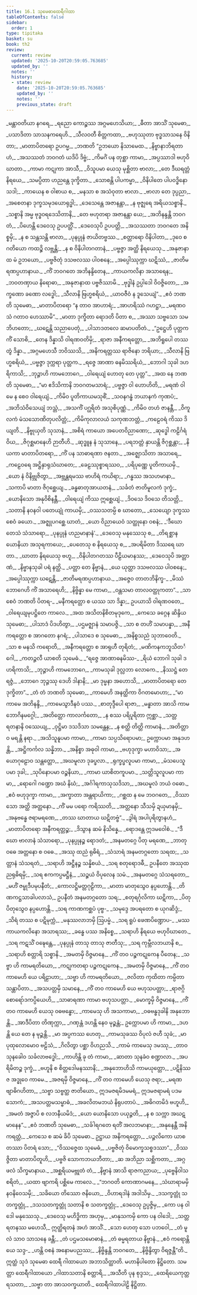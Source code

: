 ```yaml
---
title: 16.1 သုမေဓာထေရီဂါထာ
tableOfContents: false
sidebar:
  order: 1
type: tipitaka
basket: su
book: th2
review:
  current: review
  updated: '2025-10-20T20:59:05.763685'
  updated_by: ''
  notes: ''
  history:
  - state: review
    date: '2025-10-20T20:59:05.763685'
    updated_by: ''
    notes: ''
    previous_state: draft
---
```



<DynamicBreadcrumb />


<ReviewStatus review={frontmatter.review} showDetails={true} />

<HypothesisAnnotation frontmatter={frontmatter} />

<Division number="450" book="th2" e="ch" v="19" p="429">

<Paragraph number="538" type="verses" book="th2">
_မန္တာဝတိယာ နဂရေ,_  
_ရညော ကောဉ္စဿ အဂ္ဂမဟေသိယာ;_  
_ဓီတာ အာသိံ သုမေဓာ,_  
_ပသာဒိတာ သာသနကရေဟိ._  

</Paragraph>

</Division>
<Division number="451" book="th2" e="ch" v="19" p="429">

<Paragraph number="539" type="verses" book="th2">
_သီလဝတီ စိတ္တကထာ,_  
_ဗဟုဿုတာ ဗုဒ္ဓသာသနေ ဝိနိတာ;_  
_မာတာပိတရော ဥပဂမ္မ,_  
_ဘဏတိ “ဥဘယော နိသာမေထ._  

</Paragraph>

</Division>
<Division number="452" book="th2" e="ch" v="19" p="429">

<Paragraph number="540" type="verses" book="th2">
_နိဗ္ဗာနာဘိရတာဟံ,_  
_အသဿတံ ဘဝဂတံ ယဒိပိ ဒိဗ္ဗံ;_  
_ကိမင်္ဂံ ပန တုစ္ဆာ ကာမာ,_  
_အပ္ပဿာဒါ ဗဟုဝိဃာတာ._  

</Paragraph>

</Division>
<Division number="453" book="th2" e="ch" v="19" p="429">

<Paragraph number="541" type="verses" book="th2">
_ကာမာ ကဋုကာ အာသီ,_  
_ဝိသူပမာ ယေသု မုစ္ဆိတာ ဗာလာ;_  
_တေ ဒီဃရတ္တံ နိရယေ,_  
_သမပ္ပိတာ ဟညန္တေ ဒုက္ခိတာ._  

</Paragraph>

</Division>
<Division number="454" book="th2" e="ch" v="19" p="429">

<Paragraph number="542" type="verses" book="th2">
_သောစန္တိ ပါပကမ္မာ,_  
_ဝိနိပါတေ ပါပဝဒ္ဓိနော သဒါ;_  
_ကာယေန စ ဝါစာယ စ,_  
_မနသာ စ အသံဝုတာ ဗာလာ._  

</Paragraph>

</Division>
<Division number="455" book="th2" e="ch" v="19" p="429">

<Paragraph number="543" type="verses" book="th2">
_ဗာလာ တေ ဒုပ္ပညာ,_  
_အစေတနာ ဒုက္ခသမုဒယောရုဒ္ဓါ;_  
_ဒေသေန္တေ အဇာနန္တာ,_  
_န ဗုဇ္ဈရေ အရိယသစ္စာနိ._  

</Paragraph>

</Division>
<Division number="456" book="th2" e="ch" v="19" p="429">

<Paragraph number="544" type="verses" book="th2">
_သစ္စာနိ အမ္မ ဗုဒ္ဓဝရဒေသိတာနိ,_  
_တေ ဗဟုတရာ အဇာနန္တာ ယေ;_  
_အဘိနန္ဒန္တိ ဘဝဂတံ,_  
_ပိဟေန္တိ ဒေဝေသု ဥပပတ္တိံ._  

</Paragraph>

</Division>
<Division number="457" book="th2" e="ch" v="19" p="429">

<Paragraph number="545" type="verses" book="th2">
_ဒေဝေသုပိ ဥပပတ္တိ,_  
_အသဿတာ ဘဝဂတေ အနိစ္စမှိ;_  
_န စ သန္တသန္တိ ဗာလာ,_  
_ပုနပ္ပုနံ ဇာယိတဗ္ဗဿ._  

</Paragraph>

</Division>
<Division number="458" book="th2" e="ch" v="19" p="429">

<Paragraph number="546" type="verses" book="th2">
_စတ္တာရော ဝိနိပါတာ,_  
_ဒုဝေ စ ဂတိယော ကထဉ္စိ လဗ္ဘန္တိ;_  
_န စ ဝိနိပါတဂတာနံ,_  
_ပဗ္ဗဇ္ဇာ အတ္ထိ နိရယေသု._  

</Paragraph>

</Division>
<Division number="459" book="th2" e="ch" v="19" p="429">

<Paragraph number="547" type="verses" book="th2">
_အနုဇာနာထ မံ ဥဘယော,_  
_ပဗ္ဗဇိတုံ ဒသဗလဿ ပါဝစနေ;_  
_အပ္ပေါဿုက္ကာ ဃဋိဿံ,_  
_ဇာတိမရဏပ္ပဟာနာယ._  

</Paragraph>

</Division>
<Division number="460" book="th2" e="ch" v="19" p="429">

<Paragraph number="548" type="verses" book="th2">
_ကိံ ဘဝဂတေ အဘိနန္ဒိတေန,_  
_ကာယကလိနာ အသာရေန;_  
_ဘဝတဏှာယ နိရောဓာ,_  
_အနုဇာနာထ ပဗ္ဗဇိဿာမိ._  

</Paragraph>

</Division>
<Division number="461" book="th2" e="ch" v="19" p="430">

<Paragraph number="549" type="verses" book="th2">
_ဗုဒ္ဓါနံ ဥပ္ပါဒေါ ဝိဝဇ္ဇိတော,_  
_အက္ခဏော ခဏော လဒ္ဓေါ;_  
_သီလာနိ ဗြဟ္မစရိယံ,_  
_ယာဝဇီဝံ န ဒူသေယျံ”._  

</Paragraph>

</Division>
<Division number="462" book="th2" e="ch" v="19" p="430">

<Paragraph number="550" type="verses" book="th2">
_ဧဝံ ဘဏတိ သုမေဓာ,_  
_မာတာပိတရော “န တာဝ အာဟာရံ;_  
_အာဟရိဿံ ဂဟဋ္ဌာ,_  
_မရဏဝသံ ဂတာဝ ဟေဿာမိ”._  

</Paragraph>

</Division>
<Division number="463" book="th2" e="ch" v="19" p="430">

<Paragraph number="551" type="verses" book="th2">
_မာတာ ဒုက္ခိတာ ရောဒတိ ပိတာ စ,_  
_အဿာ သဗ္ဗသော သမဘိဟတော;_  
_ဃဋေန္တိ သညာပေတုံ,_  
_ပါသာဒတလေ ဆမာပတိတံ._  

</Paragraph>

</Division>
<Division number="464" book="th2" e="ch" v="19" p="430">

<Paragraph number="552" type="verses" book="th2">
_“ဥဋ္ဌေဟိ ပုတ္တက ကိံ သောစိ,_  
_တေန ဒိန္နာသိ ဝါရဏဝတိမှိ;_  
_ရာဇာ အနီကရတ္တော,_  
_အဘိရူပေါ တဿ တွံ ဒိန္နာ._  

</Paragraph>

</Division>
<Division number="465" book="th2" e="ch" v="19" p="430">

<Paragraph number="553" type="verses" book="th2">
_အဂ္ဂမဟေသီ ဘဝိဿသိ,_  
_အနိကရတ္တဿ ရာဇိနော ဘရိယာ;_  
_သီလာနိ ဗြဟ္မစရိယံ,_  
_ပဗ္ဗဇ္ဇာ ဒုက္ကရာ ပုတ္တက._  

</Paragraph>

</Division>
<Division number="466" book="th2" e="ch" v="19" p="430">

<Paragraph number="554" type="verses" book="th2">
_ရဇ္ဇေ အာဏာ ဓနမိဿရိယံ,_  
_ဘောဂါ သုခါ ဒဟရိကာသိ;_  
_ဘုဉ္ဇာဟိ ကာမဘောဂေ,_  
_ဝါရေယျံ ဟောတု တေ ပုတ္တ”._  

</Paragraph>

</Division>
<Division number="467" book="th2" e="ch" v="19" p="430">

<Paragraph number="555" type="verses" book="th2">
_အထ နေ ဘဏတိ သုမေဓာ,_  
_“မာ ဧဒိသိကာနိ ဘဝဂတမသာရံ;_  
_ပဗ္ဗဇ္ဇာ ဝါ ဟောဟိတိ,_  
_မရဏံ ဝါ မေ န စေဝ ဝါရေယျံ._  

</Paragraph>

</Division>
<Division number="468" book="th2" e="ch" v="19" p="430">

<Paragraph number="556" type="verses" book="th2">
_ကိမိဝ ပူတိကာယမသုစိံ,_  
_သဝနဂန္ဓံ ဘယာနကံ ကုဏပံ;_  
_အဘိသံဝိသေယျံ ဘသ္တံ,_  
_အသကိံ ပဂ္ဃရိတံ အသုစိပုဏ္ဏံ._  

</Paragraph>

</Division>
<Division number="469" book="th2" e="ch" v="19" p="430">

<Paragraph number="557" type="verses" book="th2">
_ကိမိဝ တဟံ ဇာနန္တီ,_  
_ဝိကူလကံ မံသသောဏိတုပလိတ္တံ;_  
_ကိမိကုလာလယံ သကုဏဘတ္တံ,_  
_ကဠေဝရံ ကိဿ ဒိယျတိ._  

</Paragraph>

</Division>
<Division number="470" book="th2" e="ch" v="19" p="430">

<Paragraph number="558" type="verses" book="th2">
_နိဗ္ဗုယှတိ သုသာနံ,_  
_အစိရံ ကာယော အပေတဝိညာဏော;_  
_ဆုဒ္ဓေါ ကဠိင်္ဂရံ ဝိယ,_  
_ဇိဂုစ္ဆမာနေဟိ ဉာတီဟိ._  

</Paragraph>

</Division>
<Division number="471" book="th2" e="ch" v="19" p="430">

<Paragraph number="559" type="verses" book="th2">
_ဆုဒ္ဓူန နံ သုသာနေ,_  
_ပရဘတ္တံ နှာယန္တိ ဇိဂုစ္ဆန္တာ;_  
_နိယကာ မာတာပိတရော,_  
_ကိံ ပန သာဓာရဏာ ဇနတာ._  

</Paragraph>

</Division>
<Division number="472" book="th2" e="ch" v="19" p="430">

<Paragraph number="560" type="verses" book="th2">
_အဇ္ဈောသိတာ အသာရေ,_  
_ကဠေဝရေ အဋ္ဌိနှာရုသံဃာတေ;_  
_ခေဠဿုစ္စာရဿဝ,_  
_ပရိပုဏ္ဏေ ပူတိကာယမှိ._  

</Paragraph>

</Division>
<Division number="473" book="th2" e="ch" v="19" p="431">

<Paragraph number="561" type="verses" book="th2">
_ယော နံ ဝိနိဗ္ဘုဇိတွာ,_  
_အဗ္ဘန္တရမဿ ဗာဟိရံ ကယိရာ;_  
_ဂန္ဓဿ အသဟမာနာ,_  
_သကာပိ မာတာ ဇိဂုစ္ဆေယျ._  

</Paragraph>

</Division>
<Division number="474" book="th2" e="ch" v="19" p="431">

<Paragraph number="562" type="verses" book="th2">
_ခန္ဓဓာတုအာယတနံ,_  
_သင်္ခတံ ဇာတိမူလကံ ဒုက္ခံ;_  
_ယောနိသော အနုဝိစိနန္တီ,_  
_ဝါရေယျံ ကိဿ ဣစ္ဆေယျံ._  

</Paragraph>

</Division>
<Division number="475" book="th2" e="ch" v="19" p="431">

<Paragraph number="563" type="verses" book="th2">
_ဒိဝသေ ဒိဝသေ တိသတ္တိ,_  
_သတာနိ နဝနဝါ ပတေယျုံ ကာယမှိ;_  
_ဝဿသတမ္ပိ စ ဃာတော,_  
_သေယျော ဒုက္ခဿ စေဝံ ခယော._  

</Paragraph>

</Division>
<Division number="476" book="th2" e="ch" v="19" p="431">

<Paragraph number="564" type="verses" book="th2">
_အဇ္ဈုပဂစ္ဆေ ဃာတံ,_  
_ယော ဝိညာယေဝံ သတ္ထုနော ဝစနံ;_  
_‘ဒီဃော တေသံ သံသာရော,_  
_ပုနပ္ပုနံ ဟညမာနာနံ’._  

</Paragraph>

</Division>
<Division number="477" book="th2" e="ch" v="19" p="431">

<Paragraph number="565" type="verses" book="th2">
_ဒေဝေသု မနုဿေသု စ,_  
_တိရစ္ဆာနယောနိယာ အသုရကာယေ;_  
_ပေတေသု စ နိရယေသု စ,_  
_အပရိမိတာ ဒိဿရေ ဃာတာ._  

</Paragraph>

</Division>
<Division number="478" book="th2" e="ch" v="19" p="431">

<Paragraph number="566" type="verses" book="th2">
_ဃာတာ နိရယေသု ဗဟူ,_  
_ဝိနိပါတဂတဿ ပီဠိယမာနဿ;_  
_ဒေဝေသုပိ အတ္တာဏံ,_  
_နိဗ္ဗာနသုခါ ပရံ နတ္ထိ._  

</Paragraph>

</Division>
<Division number="479" book="th2" e="ch" v="19" p="431">

<Paragraph number="567" type="verses" book="th2">
_ပတ္တာ တေ နိဗ္ဗာနံ,_  
_ယေ ယုတ္တာ ဒသဗလဿ ပါဝစနေ;_  
_အပ္ပေါဿုက္ကာ ဃဋေန္တိ,_  
_ဇာတိမရဏပ္ပဟာနာယ._  

</Paragraph>

</Division>
<Division number="480" book="th2" e="ch" v="19" p="431">

<Paragraph number="568" type="verses" book="th2">
_အဇ္ဇေဝ တာတဘိနိက္ခ-_  
_မိဿံ ဘောဂေဟိ ကိံ အသာရေဟိ;_  
_နိဗ္ဗိန္နာ မေ ကာမာ,_  
_ဝန္တသမာ တာလဝတ္ထုကတာ”._  

</Paragraph>

</Division>
<Division number="481" book="th2" e="ch" v="19" p="431">

<Paragraph number="569" type="verses" book="th2">
_သာ စေဝံ ဘဏတိ ပိတရ-_  
_မနီကရတ္တော စ ယဿ သာ ဒိန္နာ;_  
ဥပယာသိ ဝါရဏဝတေ,_  
_ဝါရေယျမုပဋ္ဌိတေ ကာလေ._  

</Paragraph>

</Division>
<Division number="482" book="th2" e="ch" v="19" p="431">

<Paragraph number="570" type="verses" book="th2">
_အထ အသိတနိစိတမုဒုကေ,_  
_ကေသေ ခဂ္ဂေန ဆိန္ဒိယ သုမေဓာ;_  
_ပါသာဒံ ပိဒဟိတွာ,_  
_ပဌမဇ္ဈာနံ သမာပဇ္ဇိ._  

</Paragraph>

</Division>
<Division number="483" book="th2" e="ch" v="19" p="431">

<Paragraph number="571" type="verses" book="th2">
_သာ စ တဟိံ သမာပန္နာ,_  
_အနီကရတ္တော စ အာဂတော နဂရံ;_  
_ပါသာဒေ စ သုမေဓာ,_  
_အနိစ္စသညံ သုဘာဝေတိ._  

</Paragraph>

</Division>
<Division number="484" book="th2" e="ch" v="19" p="431">

<Paragraph number="572" type="verses" book="th2">
_သာ စ မနသိ ကရောတိ,_  
_အနီကရတ္တော စ အာရုဟီ တုရိတံ;_  
_မဏိကနကဘူသိတင်္ဂေါ,_  
_ကတဉ္ဇလီ ယာစတိ သုမေဓံ._  

</Paragraph>

</Division>
<Division number="485" book="th2" e="ch" v="19" p="431">

<Paragraph number="573" type="verses" book="th2">
_“ရဇ္ဇေ အာဏာဓနမိဿ-_  
_ရိယံ ဘောဂါ သုခါ ဒဟရိကာသိ;_  
_ဘုဉ္ဇာဟိ ကာမဘောဂေ,_  
_ကာမသုခါ ဒုလ္လဘာ လောကေ._  

</Paragraph>

</Division>
<Division number="486" book="th2" e="ch" v="19" p="432">

<Paragraph number="574" type="verses" book="th2">
_နိဿဋ္ဌံ တေ ရဇ္ဇံ,_  
_ဘောဂေ ဘုဉ္ဇဿု ဒေဟိ ဒါနာနိ;_  
_မာ ဒုမ္မနာ အဟောသိ,_  
_မာတာပိတရော တေ ဒုက္ခိတာ”._  

</Paragraph>

</Division>
<Division number="487" book="th2" e="ch" v="19" p="432">

<Paragraph number="575" type="verses" book="th2">
_တံ တံ ဘဏတိ သုမေဓာ,_  
_ကာမေဟိ အနတ္ထိကာ ဝိဂတမောဟာ;_  
_“မာ ကာမေ အဘိနန္ဒိ,_  
_ကာမေသွာဒီနဝံ ပဿ._  

</Paragraph>

</Division>
<Division number="488" book="th2" e="ch" v="19" p="432">

<Paragraph number="576" type="verses" book="th2">
_စာတုဒ္ဒီပေါ ရာဇာ,_  
_မန္ဓာတာ အာသိ ကာမဘောဂိနမဂ္ဂေါ;_  
_အတိတ္တော ကာလင်္ကတော,_  
_န စဿ ပရိပူရိတာ ဣစ္ဆာ._  

</Paragraph>

</Division>
<Division number="489" book="th2" e="ch" v="19" p="432">

<Paragraph number="577" type="verses" book="th2">
_သတ္တ ရတနာနိ ဝဿေယျ,_  
_ဝုဋ္ဌိမာ ဒသဒိသာ သမန္တေန;_  
_န စတ္ထိ တိတ္တိ ကာမာနံ,_  
_အတိတ္တာဝ မရန္တိ နရာ._  

</Paragraph>

</Division>
<Division number="490" book="th2" e="ch" v="19" p="432">

<Paragraph number="578" type="verses" book="th2">
_အသိသူနူပမာ ကာမာ,_  
_ကာမာ သပ္ပသိရောပမာ;_  
ဥက္ကောပမာ အနုဒဟန္တိ,_  
_အဋ္ဌိကင်္ကလ သန္နိဘာ._  

</Paragraph>

</Division>
<Division number="491" book="th2" e="ch" v="19" p="432">

<Paragraph number="579" type="verses" book="th2">
_အနိစ္စာ အဓုဝါ ကာမာ,_  
_ဗဟုဒုက္ခာ မဟာဝိသာ;_  
_အယောဂုဠောဝ သန္တတ္တော,_  
_အဃမူလာ ဒုခပ္ဖလာ._  

</Paragraph>

</Division>
<Division number="492" book="th2" e="ch" v="19" p="432">

<Paragraph number="580" type="verses" book="th2">
_ရုက္ခပ္ဖလူပမာ ကာမာ,_  
_မံသပေသူပမာ ဒုခါ;_  
_သုပိနောပမာ ဝဉ္စနိယာ,_  
_ကာမာ ယာစိတကူပမာ._  

</Paragraph>

</Division>
<Division number="493" book="th2" e="ch" v="19" p="432">

<Paragraph number="581" type="verses" book="th2">
_သတ္တိသူလူပမာ ကာမာ,_  
_ရောဂေါ ဂဏ္ဍော အဃံ နိဃံ;_  
_အင်္ဂါရကာသုသဒိသာ,_  
_အဃမူလံ ဘယံ ဝဓော._  

</Paragraph>

</Division>
<Division number="494" book="th2" e="ch" v="19" p="432">

<Paragraph number="582" type="verses" book="th2">
_ဧဝံ ဗဟုဒုက္ခာ ကာမာ,_  
_အက္ခာတာ အန္တရာယိကာ;_  
_ဂစ္ဆထ န မေ ဘဝဂတေ,_  
_ဝိဿာသော အတ္ထိ အတ္တနော._  

</Paragraph>

</Division>
<Division number="495" book="th2" e="ch" v="19" p="432">

<Paragraph number="583" type="verses" book="th2">
_ကိံ မမ ပရော ကရိဿတိ,_  
_အတ္တနော သီသမှိ ဍယှမာနမှိ;_  
_အနုဗန္ဓေ ဇရာမရဏေ,_  
_တဿ ဃာတာယ ဃဋိတဗ္ဗံ”._  

</Paragraph>

</Division>
<Division number="496" book="th2" e="ch" v="19" p="432">

<Paragraph number="584" type="verses" book="th2">
_ဒွါရံ အပါပုရိတွာနဟံ,_  
_မာတာပိတရော အနီကရတ္တဉ္စ;_  
_ဒိသွာန ဆမံ နိသိန္နေ,_  
_ရောဒန္တေ ဣဒမဝေါစံ._  

</Paragraph>

</Division>
<Division number="497" book="th2" e="ch" v="19" p="432">

<Paragraph number="585" type="verses" book="th2">
_“ဒီဃော ဗာလာနံ သံသာရော,_  
_ပုနပ္ပုနဉ္စ ရောဒတံ;_  
_အနမတဂ္ဂေ ပိတု မရဏေ,_  
_ဘာတု ဝဓေ အတ္တနော စ ဝဓေ._  

</Paragraph>

</Division>
<Division number="498" book="th2" e="ch" v="19" p="432">

<Paragraph number="586" type="verses" book="th2">
_အဿု ထညံ ရုဓိရံ,_  
_သံသာရံ အနမတဂ္ဂတော သရထ;_  
_သတ္တာနံ သံသရတံ,_  
_သရာဟိ အဋ္ဌီနဉ္စ သန္နိစယံ._  

</Paragraph>

</Division>
<Division number="499" book="th2" e="ch" v="19" p="433">

<Paragraph number="587" type="verses" book="th2">
_သရ စတုရောဒဓီ,_  
ဥပနီတေ အဿုထညရုဓိရမှိ;_  
_သရ ဧကကပ္ပမဋ္ဌီနံ,_  
_သဉ္စယံ ဝိပုလေန သမံ._  

</Paragraph>

</Division>
<Division number="500" book="th2" e="ch" v="19" p="433">

<Paragraph number="588" type="verses" book="th2">
_အနမတဂ္ဂေ သံသရတော,_  
_မဟိံ ဇမ္ဗုဒီပမုပနီတံ;_  
_ကောလဋ္ဌိမတ္တဂုဠိကာ,_  
_မာတာ မာတုသွေဝ နပ္ပဟောန္တိ._  

</Paragraph>

</Division>
<Division number="501" book="th2" e="ch" v="19" p="433">

<Paragraph number="589" type="verses" book="th2">
_တိဏကဋ္ဌသာခါပလာသံ,_  
ဥပနီတံ အနမတဂ္ဂတော သရ;_  
_စတုရင်္ဂုလိကာ ဃဋိကာ,_  
_ပိတုပိတုသွေဝ နပ္ပဟောန္တိ._  

</Paragraph>

</Division>
<Division number="502" book="th2" e="ch" v="19" p="433">

<Paragraph number="590" type="verses" book="th2">
_သရ ကာဏကစ္ဆပံ ပုဗ္ဗ-_  
_သမုဒ္ဒေ အပရတော စ ယုဂဆိဒ္ဒံ;_  
_သိရံ တဿ စ ပဋိမုက္ကံ,_  
_မနုဿလာဘမှိ ဩပမ္မံ._  

</Paragraph>

</Division>
<Division number="503" book="th2" e="ch" v="19" p="433">

<Paragraph number="591" type="verses" book="th2">
_သရ ရူပံ ဖေဏပိဏ္ဍောပ-_  
_မဿ ကာယကလိနော အသာရဿ;_  
_ခန္ဓေ ပဿ အနိစ္စေ,_  
_သရာဟိ နိရယေ ဗဟုဝိဃာတေ._  

</Paragraph>

</Division>
<Division number="504" book="th2" e="ch" v="19" p="433">

<Paragraph number="592" type="verses" book="th2">
_သရ ကဋသိံ ဝဍ္ဎေန္တေ,_  
_ပုနပ္ပုနံ တာသု တာသု ဇာတီသု;_  
_သရ ကုမ္ဘီလဘယာနိ စ,_  
_သရာဟိ စတ္တာရိ သစ္စာနိ._  

</Paragraph>

</Division>
<Division number="505" book="th2" e="ch" v="19" p="433">

<Paragraph number="593" type="verses" book="th2">
_အမတမှိ ဝိဇ္ဇမာနေ,_  
_ကိံ တဝ ပဉ္စကဋုကေန ပီတေန;_  
_သဗ္ဗာ ဟိ ကာမရတိယော,_  
_ကဋုကတရာ ပဉ္စကဋုကေန._  

</Paragraph>

</Division>
<Division number="506" book="th2" e="ch" v="19" p="433">

<Paragraph number="594" type="verses" book="th2">
_အမတမှိ ဝိဇ္ဇမာနေ,_  
_ကိံ တဝ ကာမေဟိ ယေ ပရိဠာဟာ;_  
_သဗ္ဗာ ဟိ ကာမရတိယော,_  
_ဇလိတာ ကုထိတာ ကမ္ပိတာ သန္တာပိတာ._  

</Paragraph>

</Division>
<Division number="507" book="th2" e="ch" v="19" p="433">

<Paragraph number="595" type="verses" book="th2">
_အသပတ္တမှိ သမာနေ,_  
_ကိံ တဝ ကာမေဟိ ယေ ဗဟုသပတ္တာ;_  
_ရာဇဂ္ဂိစောရော်ဒကပ္ပိယေဟိ,_  
_သာဓာရဏာ ကာမာ ဗဟုသပတ္တာ._  

</Paragraph>

</Division>
<Division number="508" book="th2" e="ch" v="19" p="433">

<Paragraph number="596" type="verses" book="th2">
_မောက္ခမှိ ဝိဇ္ဇမာနေ,_  
_ကိံ တဝ ကာမေဟိ ယေသု ဝဓဗန္ဓော;_  
_ကာမေသု ဟိ အသကာမာ,_  
_ဝဓဗန္ဓဒုခါနိ အနုဘောန္တိ._  

</Paragraph>

</Division>
<Division number="509" book="th2" e="ch" v="19" p="433">

<Paragraph number="597" type="verses" book="th2">
_အာဒီပိတာ တိဏုက္ကာ,_  
_ဂဏှန္တံ ဒဟန္တိ နေဝ မုဉ္စန္တံ;_  
ဥက္ကောပမာ ဟိ ကာမာ,_  
_ဒဟန္တိ ယေ တေ န မုဉ္စန္တိ._  

</Paragraph>

</Division>
<Division number="510" book="th2" e="ch" v="19" p="433">

<Paragraph number="598" type="verses" book="th2">
_မာ အပ္ပကဿ ဟေတု,_  
_ကာမသုခဿ ဝိပုလံ ဇဟီ သုခံ;_  
_မာ ပုထုလောမောဝ ဗဠိသံ,_  
_ဂိလိတွာ ပစ္ဆာ ဝိဟညသိ._  

</Paragraph>

</Division>
<Division number="511" book="th2" e="ch" v="19" p="434">

<Paragraph number="599" type="verses" book="th2">
_ကာမံ ကာမေသု ဒမဿု,_  
_တာဝ သုနခေါဝ သင်္ခလာဗဒ္ဓေါ;_  
_ကာဟိန္တိ ခု တံ ကာမာ,_  
_ဆာတာ သုနခံဝ စဏ္ဍာလာ._  

</Paragraph>

</Division>
<Division number="512" book="th2" e="ch" v="19" p="434">

<Paragraph number="600" type="verses" book="th2">
_အပရိမိတဉ္စ ဒုက္ခံ,_  
_ဗဟူနိ စ စိတ္တဒေါမနဿာနိ;_  
_အနုဘောဟိသိ ကာမယုတ္တော,_  
_ပဋိနိဿဇ အဒ္ဓုဝေ ကာမေ._  

</Paragraph>

</Division>
<Division number="513" book="th2" e="ch" v="19" p="434">

<Paragraph number="601" type="verses" book="th2">
_အဇရမှိ ဝိဇ္ဇမာနေ,_  
_ကိံ တဝ ကာမေဟိ ယေသု ဇရာ;_  
_မရဏဗျာဓိဂဟိတာ,_  
_သဗ္ဗာ သဗ္ဗတ္ထ ဇာတိယော._  

</Paragraph>

</Division>
<Division number="514" book="th2" e="ch" v="19" p="434">

<Paragraph number="602" book="th2">
ဣဒမဇရမိဒမမရံ,_  
ဣဒမဇရာမရံ ပဒမသောကံ;_  
_အသပတ္တမသမ္ဗာဓံ,_  
_အခလိတမဘယံ နိရုပတာပံ._  

</Paragraph>

</Division>
<Division number="515" book="th2" e="ch" v="19" p="434">

<Paragraph number="603" type="verses" book="th2">
_အဓိဂတမိဒံ ဗဟူဟိ,_  
_အမတံ အဇ္ဇာပိ စ လဘနီယမိဒံ;_  
_ယော ယောနိသော ပယုဉ္ဇတိ,_  
_န စ သက္ကာ အဃဋမာနေန”._  

</Paragraph>

</Division>
<Division number="516" book="th2" e="ch" v="19" p="434">

<Paragraph number="604" type="verses" book="th2">
_ဧဝံ ဘဏတိ သုမေဓာ,_  
_သင်္ခါရဂတေ ရတိံ အလဘမာနာ;_  
_အနုနေန္တီ အနိကရတ္တံ,_  
_ကေသေ စ ဆမံ ခိပိ သုမေဓာ._  

</Paragraph>

</Division>
<Division number="517" book="th2" e="ch" v="19" p="434">

<Paragraph number="605" type="verses" book="th2">
ဥဋ္ဌာယ အနိကရတ္တော,_  
_ပဉ္ဇလိကော ယာစတဿာ ပိတရံ သော;_  
_“ဝိဿဇ္ဇေထ သုမေဓံ,_  
_ပဗ္ဗဇိတုံ ဝိမောက္ခသစ္စဒဿာ”._  

</Paragraph>

</Division>
<Division number="518" book="th2" e="ch" v="19" p="434">

<Paragraph number="606" type="verses" book="th2">
_ဝိဿဇ္ဇိတာ မာတာပိတူဟိ,_  
_ပဗ္ဗဇိ သောကဘယဘီတာ;_  
_ဆ အဘိညာ သစ္ဆိကတာ,_  
_အဂ္ဂဖလံ သိက္ခမာနာယ._  

</Paragraph>

</Division>
<Division number="519" book="th2" e="ch" v="19" p="434">

<Paragraph number="607" type="verses" book="th2">
_အစ္ဆရိယမဗ္ဘုတံ တံ,_  
_နိဗ္ဗာနံ အာသိ ရာဇကညာယ;_  
_ပုဗ္ဗေနိဝါသစရိတံ,_  
_ယထာ ဗျာကရိ ပစ္ဆိမေ ကာလေ._  

</Paragraph>

</Division>
<Division number="520" book="th2" e="ch" v="19" p="434">

<Paragraph number="608" type="verses" book="th2">
_“ဘဂဝတိ ကောဏာဂမနေ,_  
_သံဃာရာမမှိ နဝနိဝေသမှိ;_  
_သခိယော တိဿော ဇနိယော,_  
_ဝိဟာရဒါနံ အဒါသိမှ._  

</Paragraph>

</Division>
<Division number="521" book="th2" e="ch" v="19" p="434">

<Paragraph number="609" type="verses" book="th2">
_ဒသက္ခတ္တုံ သတက္ခတ္တုံ,_  
_ဒသသတက္ခတ္တုံ သတာနိ စ သတက္ခတ္တုံ;_  
_ဒေဝေသု ဥပ္ပဇ္ဇိမှ,_  
_ကော ပန ဝါဒေါ မနုဿေသု._  

</Paragraph>

</Division>
<Division number="522" book="th2" e="ch" v="19" p="434">

<Paragraph number="610" type="verses" book="th2">
_ဒေဝေသု မဟိဒ္ဓိကာ အဟုမှ,_  
_မာနုသကမှိ ကော ပန ဝါဒေါ;_  
_သတ္တရတနဿ မဟေသီ,_  
ဣတ္ထိရတနံ အဟံ အာသိံ._  

</Paragraph>

</Division>
<Division number="523" book="th2" e="ch" v="19" p="435">

<Paragraph number="611" type="verses" book="th2">
_သော ဟေတု သော ပဘဝေါ,_  
_တံ မူလံ သာဝ သာသနေ ခန္တီ;_  
_တံ ပဌမသမောဓာနံ,_  
_တံ ဓမ္မရတာယ နိဗ္ဗာနံ._  

</Paragraph>

</Division>
<Division number="524" book="th2" e="ch" v="19" p="435">

<Paragraph number="612" type="verses" book="th2">
_ဧဝံ ကရောန္တိ ယေ သဒ္ဒ-_  
_ဟန္တိ ဝစနံ အနောမပညဿ;_  
_နိဗ္ဗိန္ဒန္တိ ဘဝဂတေ,_  
_နိဗ္ဗိန္ဒိတွာ ဝိရဇ္ဇန္တီ”တိ._  

</Paragraph>

<Paragraph number="613" book="th2">
ဣတ္ထံ သုဒံ သုမေဓာ ထေရီ ဂါထာယော အဘာသိတ္ထာတိ.

</Paragraph>
</Division>

<Paragraph number="614" type="center" book="th2">
မဟာနိပါတော နိဋ္ဌိတော.



</Paragraph>

<Paragraph number="615" type="center" book="th2">
သမတ္တာ ထေရီဂါထာယော


</Paragraph>

<Paragraph number="616" type="verses" book="th2">
_ဂါထာသတာနိ စတ္တာရိ,_  
_အသီတိ ပုန စုဒ္ဒသ;_  
_ထေရိယေကုတ္တရသတာ,_  
_သဗ္ဗာ တာ အာသဝက္ခယာတိ._  


</Paragraph>

<Paragraph number="617" type="center" book="th2">
ထေရီဂါထာပါဠိ နိဋ္ဌိတာ.
</Paragraph>